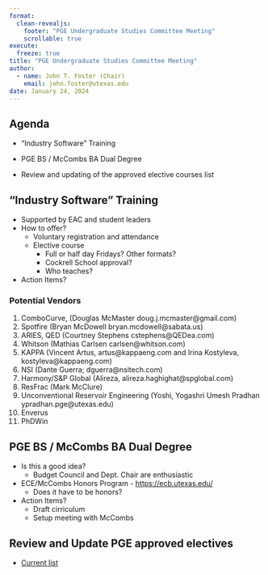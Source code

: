 ```yaml
---
format: 
  clean-revealjs:
    footer: "PGE Undergraduate Studies Committee Meeting"
    scrollable: true
execute:
  freeze: true
title: "PGE Undergraduate Studies Committee Meeting"
author: 
  - name: John T. Foster (Chair)
    email: john.foster@utexas.edu
date: January 24, 2024
---
```


## Agenda

* "Industry Software" Training

* PGE BS / McCombs BA Dual Degree

* Review and updating of the approved elective courses list

## "Industry Software" Training

 * Supported by EAC and student leaders
 * How to offer?
   * Voluntary registration and attendance
   * Elective course
     * Full or half day Fridays? Other formats?
     * Cockrell School approval?
     * Who teaches?
 * Action Items?

::: {.fragment}
### Potential Vendors

  1. ComboCurve, (Douglas McMaster doug.j.mcmaster@gmail.com)
  2. Spotfire (Bryan McDowell bryan.mcdowell@sabata.us)
  3. ARIES, QED (Courtney Stephens cstephens@QEDea.com)
  4. Whitson (Mathias Carlsen carlsen@whitson.com)
  5. KAPPA (Vincent Artus, artus@kappaeng.com and Irina Kostyleva, kostyleva@kappaeng.com)
  6. NSI (Dante Guerra; dguerra@nsitech.com)
  7. Harmony/S&P Global (Alireza, alireza.haghighat@spglobal.com)
  8. ResFrac (Mark McClure)
  9. Unconventional Reservoir Engineering (Yoshi, Yogashri Umesh Pradhan
  ypradhan.pge@utexas.edu)
  10. Enverus 
  11. PhDWin
:::

## PGE BS / McCombs BA Dual Degree

 * Is this a good idea?
   * Budget Council and Dept. Chair are enthusiastic
 * ECE/McCombs Honors Program - [https://ecb.utexas.edu/](https://ecb.utexas.edu/)
   * Does it have to be honors?
 * Action Items?
   * Draft cirriculum
   * Setup meeting with McCombs


## Review and Update PGE approved electives 

 * [Current list](https://www.pge.utexas.edu/images/PGE_Approved_Technical_Electives_22-24.pdf)
